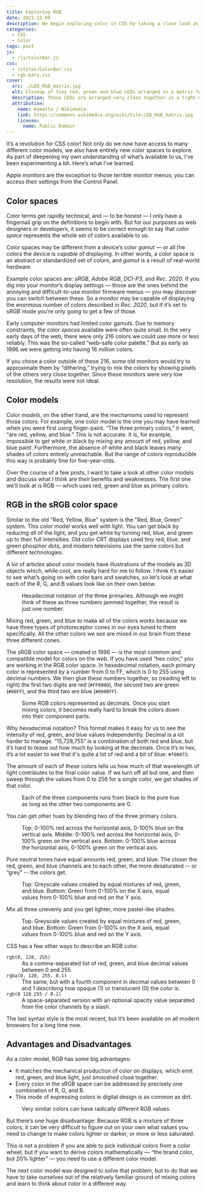 ```yaml
---
title: Exploring RGB
date: 2023-12-09
description: We begin exploring color in CSS by taking a close look at RGB color.
categories:
  - CSS
  - Color
tags: post
js:
  - /js/ColorBar.js
css:
  - /styles/ColorBar.css
  - rgb-bars.css
cover:
  src: ./LED_RGB_matrix.jpg
  alt: Closeup of tiny red, green and blue LEDs arranged in a matrix for a display.
  description: These LEDs are arranged very close together in a tight matrix; when viewed from a normal distance, the colors from these lights will blend to reproduce a large portion of the visible spectrum.
  attribution:
    name: Komatta / Wikimedia
    link: https://commons.wikimedia.org/wiki/File:LED_RGB_matrix.jpg
    license:
      name: Public Domain
---
```


It’s a revolution for CSS color! Not only do we now have access to many different color models, we also have entirely new color spaces to explore. As part of deepening my own understanding of what’s available to us, I’ve been experimenting a bit. Here’s what I’ve learned.

<ArticleFigure image={ColorSpacesApple} alt="A screenshot of Apple’s monitor color space settings">
Apple monitors are the exception to those terrible monitor menus; you can access their settings from the Control Panel.
</ArticleFigure>

## Color spaces

Color terms get rapidly technical, and — to be honest — I only have a fingernail grip on the definitions to begin with. But for our purposes as web designers or developers, it seems to be correct enough to say that _color space_ represents the whole set of colors available to us.

Color spaces may be different from a device’s color _gamut_ — or all the colors the device is _capable_ of displaying. In other words, a color space is an abstract or standardized set of colors, and _gamut_ is a result of real-world hardware.

Example color spaces are: _sRGB_, _Adobe RGB_, _DCI-P3_, and _Rec. 2020_. If you dig into your monitor’s display settings — those are the ones behind the annoying and difficult-to-use monitor firmware menus — you may discover you can switch between these. So a monitor may be capable of displaying the enormous number of colors described in _Rec. 2020_, but if it’s set to _sRGB_ mode you’re only going to get a few of those.

Early computer monitors had limited color gamuts. Due to memory constraints, the color _spaces_ available were often quite small. In the very early days of the web, there were only 216 colors we could use more or less reliably. This was the so-called “web-safe color palette.” But as early as 1996 we were getting into having 16 million colors.

<ArticleFigure image={WebSafeGif} alt="All 216 colors once considered “web-safe.”">
If you chose a color outside of these 216, some old monitors would try to approximate them by “dithering,” trying to mix the colors by showing pixels of the others very close together. Since these monitors were very low resolution, the results were not ideal.
</ArticleFigure>

## Color models

Color _models_, on the other hand, are the mechanisms used to represent those colors. For example, one color model is the one you may have learned when you were first using finger-paint. “The three primary colors,” it went, “are red, yellow, and blue.” This is not accurate. It is, for example, impossible to get white or black by mixing any amount of red, yellow, and blue paint. Furthermore, the absence of white and black leaves many shades of colors entirely unreachable. But the range of colors reproducible this way is probably fine for five-year-olds.

Over the course of a few posts, I want to take a look at other color models and discuss what I think are their benefits and weaknesses. The first one we’ll look at is RGB — which uses red, green and blue as primary colors.

## RGB in the sRGB color space

Similar to the old "Red, Yellow, Blue" system is the "Red, Blue, Green" system. This color model works well with light. You can get black by reducing _all_ of the light, and you get white by turning red, blue, and green up to their full intensities. Old color CRT displays used tiny red, blue, and green phosphor dots, and modern televisions use the same colors but different technologies.

A lot of articles about color models have illustrations of the models as 3D objects which, while cool, are really hard for me to follow. I think it’s easier to see what’s going on with color bars and swatches, so let’s look at what each of the R, G, and B values look like on their own below.

<figure class="right">
  <LabeledSwatch color="#ff0000" label="#ff0000 — red"/>
  <LabeledSwatch color="#00ff00" label="#00ff00 — green"/>
  <LabeledSwatch color="#0000ff" label="#0000ff — blue"/>
  <figcaption>
    Hexadecimal notation of the three primaries. Although we might think of these as three numbers jammed together, the result is just one number.
  </figcaption>
</figure>

Mixing red, green, and blue to make all of the colors works because we have three types of photoreceptor cones in our eyes tuned to them specifically. All the other colors we see are mixed in our brain from these three different cones.

The sRGB color space — created in 1996 — is the most common and compatible model for colors on the web. If you have used “hex color,” you are working in the RGB color space. In hexadecimal notation, each primary color is represented by a number from 0 to FF, which is 0 to 255 using decimal numbers. We then glue these numbers together, so (reading left to right) the first two digits are red (`#FF0000`), the second two are green (`#00FF`), and the third two are blue (`#0000FF`).

<figure class="right">
  <LabeledSwatch color="#9760f0" label="9,920,752 — grimace purple"/>
  <LabeledSwatch color="#009060" label="36,960 — forest green"/>
  <LabeledSwatch color="#f00073" label="15,728,755 — pink"/>
  <figcaption>
    Some RGB colors represented as decimals. Once you start mixing colors, it becomes really hard to break the colors down into their component parts.
  </figcaption>
</figure>

Why hexadecimal notation? This format makes it easy for us to see the intensity of red, green, and blue values independently. Decimal is a lot harder to manage. “15,728,755” is a combination of both red and blue, but it’s hard to tease out how much by looking at the decimals. Once it’s in hex, it’s a lot easier to see that it's quite a lot of red and a bit of blue: `#f00073`.

The amount of each of these colors tells us how much of that wavelength of light contributes to the final color value. If we turn off all but one, and then sweep through the values from 0 to 256 for a single color, we get shades of that color.

<figure class="ColorBars">
  <ColorBar numSwatches="16" class="rgb red" style=""/>
  <ColorBar numSwatches="16" class="rgb green" style=""/>
  <ColorBar numSwatches="16" class="rgb blue" style=""/>
  <figcaption>
    Each of the three components runs from black to the pure hue as long as the other two components
    are 0.
  </figcaption>
</figure>

You can get other hues by blending two of the three primary colors.

<figure class="ColorBars">
  <ColorBar numSwatches="16" class="rgb red" style="--b: 0"/>
  <ColorBar numSwatches="16" class="rgb red" style="--b: 64"/>
  <ColorBar numSwatches="16" class="rgb red" style="--b: 128"/>
  <ColorBar numSwatches="16" class="rgb red" style="--b: 192"/>
  <ColorBar numSwatches="16" class="rgb red" style="--b: 256; margin-bottom: 1rem;"/>

  <ColorBar numSwatches="16" class="rgb red" style="--g: 0"/>
  <ColorBar numSwatches="16" class="rgb red" style="--g: 64"/>
  <ColorBar numSwatches="16" class="rgb red" style="--g: 128"/>
  <ColorBar numSwatches="16" class="rgb red" style="--g: 192"/>
  <ColorBar numSwatches="16" class="rgb red" style="--g: 256; margin-bottom: 1rem;"/>

  <ColorBar numSwatches="16" class="rgb blue" style="--g: 0"/>
  <ColorBar numSwatches="16" class="rgb blue" style="--g: 64"/>
  <ColorBar numSwatches="16" class="rgb blue" style="--g: 128"/>
  <ColorBar numSwatches="16" class="rgb blue" style="--g: 192"/>
  <ColorBar numSwatches="16" class="rgb blue" style="--g: 256"/>
  <figcaption>
    Top: 0-100% red across the horizontal axis, 0-100% blue on the vertical axis.
    Middle: 0-100% red across the horizontal axis, 0-100% green on the vertical axis.
    Bottom: 0-100% blue across the horizontal axis, 0-100% green on the vertical axis.
  </figcaption>
</figure>

Pure neutral tones have equal amounts red, green, and blue. The closer the red, green, and blue channels are to each other, the more desaturated -- or “grey” -- the colors get.

<figure class="ColorBars">
  <ColorBar numSwatches="32" class="rgb greyscale" style="--g: 0; margin-bottom: 1rem;"/>
  <ColorBar numSwatches="16" class="rgb green" style="--b: 0; --r: 0"/>
  <ColorBar numSwatches="16" class="rgb green" style="--b: 64; --r: 64"/>
  <ColorBar numSwatches="16" class="rgb green" style="--b: 128; --r: 128"/>
  <ColorBar numSwatches="16" class="rgb green" style="--b: 192; --r: 192"/>
  <ColorBar numSwatches="16" class="rgb green" style="--b: 256; --r: 256"/>
  <figcaption>
    Top: Greyscale values created by equal mixtures of red, green, and blue.
    Bottom: Green from 0-100% on the X axis, equal values from 0-100% blue and red on the Y axis.
  </figcaption>
</figure>

Mix all three unevenly and you get lighter, more pastel-like shades.

<figure class="ColorBars">
  <ColorBar numSwatches="16" class="rgb green" style="--b: 128; --r: 0"/>
  <ColorBar numSwatches="16" class="rgb green" style="--b: 256; --r: 64"/>
  <ColorBar numSwatches="16" class="rgb green" style="--b: 128; --r: 128"/>
  <ColorBar numSwatches="16" class="rgb green" style="--b: 256; --r: 192"/>
  <figcaption>
    Top: Greyscale values created by equal mixtures of red, green, and blue.
    Bottom: Green from 0-100% on the X axis, equal values from 0-100% blue and red on the Y axis.
  </figcaption>
</figure>

CSS has a few other ways to describe an RGB color.

<dl>
<dt><code>rgb(0, 128, 255)</code></dt>
<dd>As a comma-separated list of red, green, and blue decimal values between 0 and 255</dd>
<dt><code>rgba(0, 128, 255, 0.1)</code></dt>
<dd>The same, but with a fourth component in decimal values between 0 and 1 describing how opaque (1) or translucent (0) the color is.</dd>
<dt><code>rgb(0 128 255 / 0.1)</code></dt>
<dd>A space-separated version with an optional opacity value separated from the color channels by a slash.</dd>
</dl>

The last syntax style is the most recent, but it’s been available on all modern browsers for a long time now.

## Advantages and Disadvantages

As a color model, RGB has some big advantages:

* It matches the mechanical production of color on displays, which emit red, green, and blue light, just smooshed close together.
* Every color in the sRGB space can be addressed by precisely one combination of R, G, and B.
* This mode of expressing colors in digital design is as common as dirt.

<figure class="ColorBars right">
  <LabeledSwatch color="#ff0000" label="#ff0000"/>
  <LabeledSwatch color="#f44e4e" label="#f44e4e"/>
  <LabeledSwatch color="#a73106" label="#a73106"/>
  <figcaption>
    Very similar colors can have radically different RGB values.
  </figcaption>
</figure>

But there’s one huge disadvantage: Because RGB is a mixture of three colors, it can be very difficult to figure out on your own what values you need to change to make colors lighter or darker, or more or less saturated.

This is not a problem if you are able to pick individual colors from a color wheel, but if you want to derive colors mathematically — “the brand color, but 20% lighter” — you need to use a different color model.

The next color model was designed to solve that problem, but to do that we have to take ourselves out of the relatively familiar ground of mixing colors and learn to think about color in a different way.
